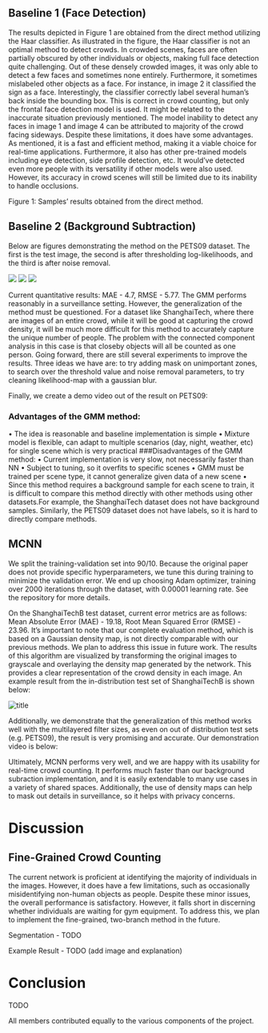 ## Baseline 1 (Face Detection)
The results depicted in Figure 1 are obtained from the direct method utilizing the Haar classifier. As illustrated in the figure, the Haar classifier is not an
optimal method to detect crowds. In crowded scenes, faces are often partially
obscured by other individuals or objects, making full face detection quite challenging. Out of these densely crowded images, it was only able to detect a few
faces and sometimes none entirely. Furthermore, it sometimes mislabeled other
objects as a face. For instance, in image 2 it classified the sign as a face. Interestingly, the classifier correctly label several human’s back inside the bounding
box. This is correct in crowd counting, but only the frontal face detection model
is used. It might be related to the inaccurate situation previously mentioned.
The model inability to detect any faces in image 1 and image 4 can be attributed
to majority of the crowd facing sideways.
Despite these limitations, it does have some advantages. As mentioned, it is
a fast and efficient method, making it a viable choice for real-time applications.
Furthermore, it also has other pre-trained models including eye detection, side
profile detection, etc. It would’ve detected even more people with its versatility
if other models were also used. However, its accuracy in crowd scenes will still
be limited due to its inability to handle occlusions.

Figure 1: Samples’ results obtained from the direct method.

## Baseline 2 (Background Subtraction)
Below are figures demonstrating the method on the PETS09 dataset. The first is the test image, the second is after thresholding log-likelihoods, and the third is after noise removal.

![](/img/S0_Regular_Flow_Time_13-57_View_001_frame_0018.png)
![](/img/threshold_likelihood.png)
![](/img/noise_removal.png)

Current quantitative results: MAE - 4.7, RMSE - 5.77. The
GMM performs reasonably in a surveillance setting. However, the generalization of the method must be questioned. For a dataset like ShanghaiTech, where
there are images of an entire crowd, while it will be good at capturing the crowd
density, it will be much more difficult for this method to accurately capture the
unique number of people. The problem with the connected component analysis
in this case is that closeby objects will all be counted as one person. Going forward, there are still several experiments to improve the results. Three ideas we
have are: to try adding mask on unimportant zones, to search over the threshold value and noise removal parameters, to try cleaning likelihood-map with a
gaussian blur.

Finally, we create a demo video out of the result on PETS09:

<!---
![](/img/out_baseline2.mp4)
-->

### Advantages of the GMM method:
• The idea is reasonable and baseline implementation is simple
• Mixture model is flexible, can adapt to multiple scenarios (day, night,
weather, etc) for single scene which is very practical
###Disadvantages of the GMM method:
• Current implementation is very slow, not necessarily faster than NN
• Subject to tuning, so it overfits to specific scenes
• GMM must be trained per scene type, it cannot generalize given data of
a new scene
• Since this method requires a background sample for each scene to train,
it is difficult to compare this method directly with other methods using
other datasets.For example, the ShanghaiTech dataset does not have
background samples. Similarly, the PETS09 dataset does not have labels,
so it is hard to directly compare methods.

## MCNN
We split the training-validation set into 90/10. Because the original paper does not provide specific hyperparameters, we tune this during training to minimize the validation error.
We end up choosing Adam optimizer, training over 2000 iterations through the dataset, with 0.00001 learning rate. See the repository for more details.

On the ShanghaiTechB test dataset, current error metrics are as follows: Mean Absolute
Error (MAE) - 19.18, Root Mean Squared Error (RMSE) - 23.96. It’s important to note
that our complete evaluation method, which is based on a Gaussian density map,
is not directly comparable with our previous methods. We plan to address this
issue in future work. The results of this algorithm are visualized by transforming the original
images to grayscale and overlaying the density map generated by the network.
This provides a clear representation of the crowd density in each image. An example result from the in-distribution test set of ShanghaiTechB is shown below:

![title](/img/output_IMG_5.png)

Additionally, we demonstrate that the generalization of this method works well with the multilayered filter sizes, as even on out of distribution test sets (e.g. PETS09), the result
is very promising and accurate. Our demonstration video is below:

<!---
![](/img/out_mcnn.mp4)
-->

Ultimately, MCNN performs very well, and we are happy with its usability for real-time crowd counting. It performs much faster than our background subraction implementation,
and it is easily extendable to many use cases in a variety of shared spaces. Additionally, the use of density maps can help to mask out details in surveillance, so it helps with privacy concerns.

# Discussion
## Fine-Grained Crowd Counting

The current network is proficient at identifying the majority of individuals
in the images. However, it does have a few limitations, such as occasionally
misidentifying non-human objects as people. Despite these minor issues, the
overall performance is satisfactory. However, it falls short in discerning whether
individuals are waiting for gym equipment. To address this, we plan to implement the fine-grained, two-branch method in the future.

Segmentation - TODO

Example Result - TODO (add image and explanation)

# Conclusion
TODO

All members contributed equally to the various components of the project.